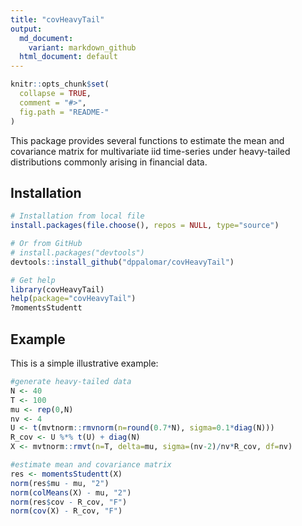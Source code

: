```yaml
---
title: "covHeavyTail"
output:
  md_document:
    variant: markdown_github
  html_document: default
---
```


<!-- README.md is generated from README.Rmd. Please edit that file -->

```r
knitr::opts_chunk$set(
  collapse = TRUE,
  comment = "#>",
  fig.path = "README-"
)
```


This package provides several functions to estimate the mean and covariance matrix for multivariate iid time-series under heavy-tailed distributions commonly arising in financial data.


## Installation
```r
# Installation from local file
install.packages(file.choose(), repos = NULL, type="source")

# Or from GitHub
# install.packages("devtools")
devtools::install_github("dppalomar/covHeavyTail")

# Get help
library(covHeavyTail)
help(package="covHeavyTail")
?momentsStudentt
```


## Example

This is a simple illustrative example:

```r
#generate heavy-tailed data
N <- 40
T <- 100
mu <- rep(0,N)
nv <- 4
U <- t(mvtnorm::rmvnorm(n=round(0.7*N), sigma=0.1*diag(N)))
R_cov <- U %*% t(U) + diag(N)
X <- mvtnorm::rmvt(n=T, delta=mu, sigma=(nv-2)/nv*R_cov, df=nv)

#estimate mean and covariance matrix
res <- momentsStudentt(X)
norm(res$mu - mu, "2")
norm(colMeans(X) - mu, "2")
norm(res$cov - R_cov, "F")
norm(cov(X) - R_cov, "F")
```
